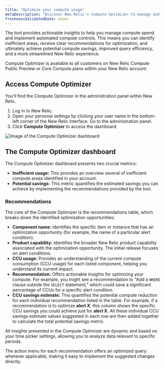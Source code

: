 ```yaml
---
title: "Optimize your compute usage"
metaDescription: "Discover New Relic's Compute Optimizer to manage and reduce your compute usage. Get actionable insights and recommendations to optimize inefficient alert conditions and queries, ensuring efficient resource usage and significant savings."
freshnessValidatedDate: never
---
```


The  tool provides actionable insights to help you manage compute spend and implement automated compute controls. This means you can identify inefficient areas, receive clear recommendations for optimization, and ultimately achieve potential compute savings, improved query efficiency, and a more streamlined New Relic experience.

<Callout variant="tip">

  Compute Optimizer is available to all customers on New Relic Compute Public Preview or Core Compute plans within your New Relic account.

</Callout>

## Access Compute Optimizer
You'll find the Compute Optimizer in the administration panel within New Relic.

1. Log in to New Relic.
2. Open your personal settings by clicking your user name in the bottom-left corner of the New Relic interface. Go to the administration panel.
3. Click **Compute Optimizer** to access the dashboard.

<img
  title="Compute Optimizer dashboard"
  alt="Image of the Compute Optimizer dashboard"
  src="/images/compute_optimizer.webp"
/>

## The Compute Optimizer dashboard
The Compute Optimizer dashboard presents two crucial metrics:

- **Inefficient usage:** This provides an overview several of inefficient compute areas identified in your account.
- **Potential savings:** This metric quantifies the estimated savings you can achieve by implementing the recommendations provided by the tool.

### Recommendations
The core of the Compute Optimizer is the recommendations table, which breaks down the identified optimization opportunities:

- **Component name:** Identifies the specific item or instance that has an optimization opportunity (for example, the name of a particular alert condition). 
- **Product capability:**  Identifies the broader New Relic product capability associated with the optimization opportunity. The initial release focuses on alert conditions.
- **CCU usage:** Provides an understanding of the current compute consumption (CCU usage) for each listed component, helping you understand its current impact.
- **Recommendation:** Offers actionable insights for optimizing your compute. For example, you might see a recommendation to "Add a `WHERE` clause outside the `SELECT` statement," which could save a significant percentage of CCUs for a specific alert condition.
- **CCU savings estimate:** This quantifies the potential compute reduction for each individual recommendation listed in the table. For example, if a recommendation is to optimize **alert X**, this column shows the specific CCU savings you could achieve just for **alert X**. All these individual CCU savings estimate values suggested in each row are then added together to calculate the total potential savings metric.

All insights presented in the Compute Optimizer are dynamic and based on your time picker settings, allowing you to analyze data relevant to specific periods.

The action menu for each recommendation offers an optimized query wherever applicable, making it easy to implement the suggested changes directly.